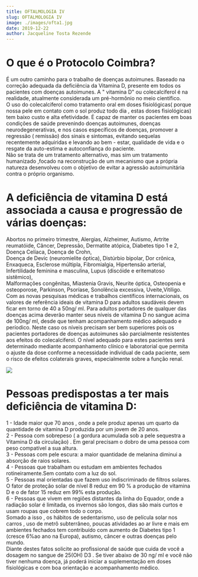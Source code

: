 ```yaml
---
title: OFTALMOLOGIA IV
slug: OFTALMOLOGIA IV
image: ./images/ofta1.jpg
date: 2019-12-22
author: Jacqueline Tosta Rezende
---
```


# O que é o Protocolo Coimbra?

É um outro caminho para o trabalho de doenças autoimunes.
Baseado na correção adequada da deficiência da Vitamina D, presente em todos os pacientes com doenças autoimunes.
A " vitamina D" ou colecalciferol é na realidade, atualmente considerada um pré-hormônio no meio científico.<br />
O uso do colecalciferol como tratamento oral em doses fisiológicas( porque nossa pele em contato com o sol produz todo dia , estas doses fisiológicas) tem baixo custo e alta efetividade. Ė capaz de manter os pacientes em boas condições de saúde prevenindo doenças autoimunes, doenças neurodegenerativas, e nos casos específicos de doenças,  promover a regressão ( remissão) dos  sinais e sintomas, evitando sequelas recentemente adquiridas  e levando ao bem - estar, qualidade de vida e o resgate da auto-estima e autoconfiança do paciente.<br />
Não se trata de um tratamento alternativo, mas sim um tratamento  humanizado ,focado na reconstrução de um mecanismo que a própria natureza desenvolveu com o objetivo de evitar a agressão autoimunitária contra o próprio organismo.

# A deficiência de vitamina D está associada a  causa e progressão de várias doenças:

Abortos no primeiro trimestre,
Alergias, Alzheimer, Autismo, Artrite reumatóide, Câncer, Depressão, Dermatite atópica, Diabetes tipo 1 e 2, Doença Celíaca, Doença de Crohn,<br />
Doença de Devic (neuromielite óptica), Distúrbio bipolar, Dor crônica, Enxaqueca, Esclerose múltipla, Fibromialgia, Hipertensão arterial, Infertilidade feminina e masculina, Lupus (discóide e eritematoso sistêmico), <br />
Malformações congênitas, Miastenia Gravis, Neurite óptica, Osteopenia e osteoporose, Parkinson, Psoríase, Sonolência excessiva, Uveite,Vitiligo.<br />
Com as novas pesquisas médicas e trabalhos científicos internacionais, os valores de referência ideais de vitamina D para adultos saudáveis devem ficar em torno de 40 a 50ng/ ml.
Para adultos portadores de qualquer das doenças acima deverão manter seus níveis de vitamina D no sangue acima de 100ng/ ml, desde que tenham acompanhamento médico adequado e períodico.  Neste caso os níveis precisam ser bem superiores pois os pacientes portadores de doenças autoimunes são parcialmente resistentes aos efeitos do colecalciferol. O nível adequado para estes pacientes será determinado mediante acompanhamento clínico e laboratorial que permita o ajuste da dose conforme a necessidade individual de cada paciente, sem o risco de efeitos colaterais graves, especialmente sobre a função renal.


<div className="post-image">

![](./images/ofta2.jpg)

</div>

# Pessoas predispostas a ter mais deficiência de vitamina D:

1 - Idade maior que 70 anos , onde a pele produz apenas um quarto da quantidade de vitamina D produzida por um jovem de 20 anos.<br />
2 - Pessoa com sobrepeso ( a gordura acumulada sob a pele sequestra a Vitamina D da circulação) . Em geral precisam o dobro de uma pessoa com peso compatível a sua altura.<br />
3 - Pessoas com pele escura: a maior quantidade de melanina diminui a absorção de raios solares.<br />
4 - Pessoas que trabalham ou estudam em ambientes fechados rotineiramente.Sem contato com a luz do sol.<br />
5 - Pessoas mal orientadas que fazem uso indiscriminado de filtros solares. O fator de proteção solar de nível 8  reduz em 90 % a produção de vitamina D e o de fator 15 reduz em 99% esta produção.<br />
6 - Pessoas que vivem em regiões distantes da linha do Equador, onde a radiação solar é limitada, os invernos são longos, dias são mais curtos e usam roupas que cobrem todo o corpo.<br />
Somado a isso , os hábitos de sedentarismo, uso de película solar nos carros , uso de metrô subterrâneo, poucas atividades ao ar livre e mais em ambientes fechados tem contribuído com aumento de Diabetes tipo 1 (cresce 6%ao ano na Europa), autismo, câncer e outras doenças pelo mundo.<br />
Diante destes fatos solicite ao profissional de saúde que cuida de você a dosagem no sangue de 25(OH) D3 .
Se tiver abaixo de 30 ng/ ml e você não tiver nenhuma doença, já poderá iniciar a suplementação em doses fisiológicas e com boa orientação e acompanhamento médico.

